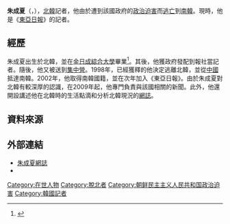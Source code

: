 {{noteTA
|G1=Country
|1=zh:北朝鮮; zh-cn:朝鲜; zh-tw:朝鮮; zh-hk:朝鮮; zh-sg:朝鲜;
|2=zh:南朝鮮; zh-cn:韩国; zh-tw:南韓; zh-hk:南韓; zh-sg:韩国;
}}
'''朱成夏'''（{{lang-ko|주성하}}，{{bd|？||}}），[[北韓|北韓]]記者，他由於遭到該國政府的[[政治迫害|政治迫害]]而[[脫北者|逃亡]]到[[南韓|南韓]]。現時，他是《[[東亞日報|東亞日報]]》的記者。

==經歷==
朱成夏出生於北韓，並在[[金日成綜合大學|金日成綜合大學]]畢業<ref>{{Cite web |url=http://askakorean.blogspot.hk/2013_03_01_archive.html |title=Just How Formidable are North Korea's Hackers? |access-date=2013-09-24 |archive-date=2016-03-10 |archive-url=https://web.archive.org/web/20160310065757/http://askakorean.blogspot.hk/2013_03_01_archive.html |dead-url=no }}</ref>。其後，他獲政府發配到報社當記者。隨後，他又被送到[[朝鮮民主主義人民共和國集中營|集中營]]。1998年，已經獲釋的他決定逃離北韓，並從[[中華人民共和國|中國]]抵達南韓。2002年，他取得南韓國籍，並在次年加入《東亞日報》。由於朱成夏對北韓有較深厚的認識，在2009年起，他專門負責與該國相關的新聞。此外，他還開設講述他在北韓時的生活點滴和分析北韓現況的[[網誌|網誌]]。

==資料來源==
{{Reflist}}

==外部連結==
*[http://blog.donga.com/nambukstory/category/nk-story/n-story 朱成夏網誌] {{Wayback|url=http://blog.donga.com/nambukstory/category/nk-story/n-story |date=20151006093522 }}
* {{YouTube|c=UCjFCjsGMmgMVJ98Uu_up7Vw}}

[[Category:在世人物|Category:在世人物]]
[[Category:脫北者|Category:脫北者]]
[[Category:朝鲜民主主义人民共和国政治迫害|Category:朝鲜民主主义人民共和国政治迫害]]
[[Category:韓國記者|Category:韓國記者]]